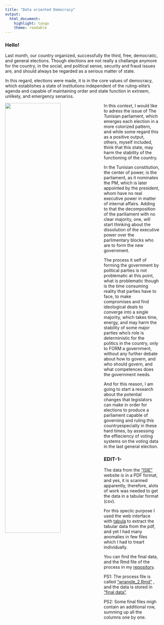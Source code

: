```yaml
---
title: "Data oriented Democracy"
output: 
  html_document:
    highlight: tango
    theme: readable
---
```


### Hello!

Last month, our country organized, successfully the third, free, democratic, and general elections.
Though elections are not really a challange anymore for the country, in the social, and political sense, security and fraud issues are, and should always be regarded as a serious matter of state. 

In this regard, elections were made, it is in the core values of democracy, which establishes a state of institutions independent of the ruling-elite's agenda and capable of maintaining order and state function in extreem, unlikely, and emergency senarios.



<img src="docs/ARP2.jpg" style="width:60%; margin-right: 20px" align="left">




In this context, I would like to adress the issue of The Tunisian parliament, which emerges each election in a more colorized pattern, and while some regard this as a positive output, others, myself included, think that this state, may harm the stability of the functioning of the country.

In the Tunisian constitution, the center of power, is the parliament, as it nominates the PM, which is later appointed by the president, whom have no real executive power in matter of internal affairs. 
Adding to that the decomposition of the pariliament with no clear majority, one, will start thinking about the dissolution of the executive power over the parlimentary blocks who are to form the new government.

The process it self of forming the government by political parties is not problematic at this point, what is problematic though is the time consuming reality that parties have to face, to make compromises and find ideological deals to converge into a single majority, which takes time, energy, and may harm the stability of some major parties who's role is deterministic for the politics in the country, only to FORM a government, without any further debate about how to govern, and who should govern, and what competences does the government needs.

And for this reason, I am going to start a research about the potential changes that legislators can make in order for elections to produce a parliament capable of governing and ruling this countryespecially in these hard times, by assessing the effieciency of voting systems on the voting data in the last general election. 

### EDIT-1-

The data from the ["ISIE"](http://www.isie.tn/) website is in a PDF format, and yes, it is scanned apparently, therefore, alots of work was needed to get the data in a tabular format (csv).

For this speciic purpose I used the web interface with [tabula](https://tabula.technology/) to extract the tabular data from the pdf, and yet I had many anomalies in few files which I had to treart individually.

You can find the final data, and the Rmd file of the process in my [repository](https://github.com/bennour007/elections).

PS1: The process file is called ["wrangle_2.Rmd"](https://github.com/bennour007/elections/blob/master/wrangle_2.Rmd) , and the data is stored in ["final data"](https://github.com/bennour007/elections/tree/master/final_data).

PS2: Some final files migh contain an additional row, summing up all the columns one by one.

